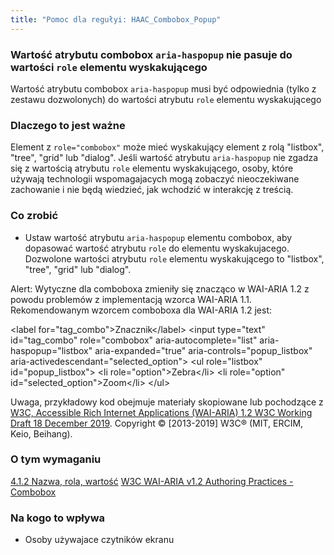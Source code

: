 ```yaml
---
title: "Pomoc dla regułyi: HAAC_Combobox_Popup"
---
```


<div className="toolHelp">
<Row>
<Column colLg={16} colMd={8} colSm={4} className="toolHead">

### Wartość atrybutu combobox `aria-haspopup` nie pasuje do wartości `role` elementu wyskakującego

<div id="locLevel"></div>

Wartość atrybutu combobox `aria-haspopup` musi być odpowiednia (tylko z zestawu dozwolonych) do wartości atrybutu `role` elementu wyskakującego

</Column>
</Row>
<Row>
<Column colLg={11} colMd={5} colSm={4} className="toolMain">

### Dlaczego to jest ważne

Element z `role="combobox"` może mieć wyskakujący element z rolą "listbox", "tree", "grid" lub "dialog". Jeśli wartość atrybutu `aria-haspopup` nie zgadza się z wartością atrybutu `role` elementu wyskakującego, osoby, które używają technologii wspomagajacych mogą zobaczyć nieoczekiwane zachowanie i nie będą wiedzieć, jak wchodzić w interakcję z treścią.



<div id="locSnippet"></div>

### Co zrobić

 * Ustaw wartość atrybutu `aria-haspopup` elementu combobox, aby dopasować wartość atrybutu `role` do elementu wyskakujacego. Dozwolone wartości atrybutu `role` elementu wyskakującego to "listbox", "tree", "grid" lub "dialog".

Alert: Wytyczne dla comboboxa zmieniły się znacząco w WAI-ARIA 1.2 z powodu problemów z implementacją wzorca WAI-ARIA 1.1. Rekomendowanym wzorcem comboboxa dla WAI-ARIA 1.2 jest:


<CodeSnippet type="multi" light={true}> &lt;label for="tag_combo"&gt;Znacznik&lt;/label&gt;
  &lt;input type="text" id="tag_combo"
      role="combobox" aria-autocomplete="list"
      aria-haspopup="listbox" aria-expanded="true"
      aria-controls="popup_listbox" aria-activedescendant="selected_option"&gt;
   &lt;ul role="listbox" id="popup_listbox"&gt;
      &lt;li role="option"&gt;Zebra&lt;/li&gt;
      &lt;li role="option" id="selected_option"&gt;Zoom&lt;/li&gt;
   &lt;/ul&gt;</CodeSnippet>

Uwaga, przykładowy kod obejmuje materiały skopiowane lub pochodzące z [W3C, Accessible Rich Internet Applications (WAI-ARIA) 1.2 W3C Working Draft 18 December 2019](https://www.w3.org/TR/wai-aria-1.2/#combobox). Copyright © [2013-2019] W3C® (MIT, ERCIM, Keio, Beihang).

</Column>
<Column colLg={5} colMd={3} colSm={4} className="toolLeft">

### O tym wymaganiu

[4.1.2 Nazwa, rola, wartość](http://www.ibm.com/able/guidelines/ci162/name_role_value.html)
[W3C WAI-ARIA v1.2 Authoring Practices - Combobox](https://www.w3.org/TR/wai-aria-1.2/#combobox)

### Na kogo to wpływa

 * Osoby używajace czytników ekranu

</Column>
</Row>
</div>

